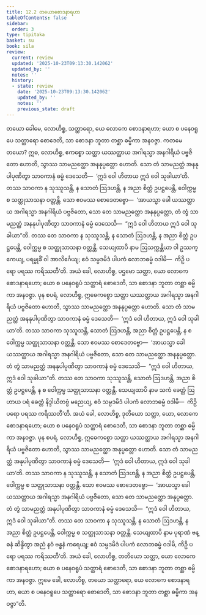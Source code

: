 ```yaml
---
title: 12.2 တယောစောဒနာရဟာ
tableOfContents: false
sidebar:
  order: 3
type: tipitaka
basket: su
book: sila
review:
  current: review
  updated: '2025-10-23T09:13:30.142062'
  updated_by: ''
  notes: ''
  history:
  - state: review
    date: '2025-10-23T09:13:30.142062'
    updated_by: ''
    notes: ''
    previous_state: draft
---
```



<ReviewStatus review={frontmatter.review} showDetails={true} />

<HypothesisAnnotation frontmatter={frontmatter} />

<DynamicBreadcrumb />

<Division number="513" book="sila" e="ch" v="6" p="219">

<Paragraph number="880" book="sila">
တယော ခေါမေ, လောဟိစ္စ, သတ္ထာရော, ယေ လောကေ စောဒနာရဟာ; ယော စ ပနေဝရူပေ သတ္ထာရော စောဒေတိ, သာ စောဒနာ ဘူတာ တစ္ဆာ ဓမ္မိကာ အနဝဇ္ဇာ. ကတမေ တယော? ဣဓ, လောဟိစ္စ, ဧကစ္စော သတ္ထာ ယဿတ္ထာယ အဂါရသ္မာ အနဂါရိယံ ပဗ္ဗဇိတော ဟောတိ, သွာဿ သာမညတ္ထော အနနုပ္ပတ္တော ဟောတိ. သော တံ သာမညတ္ထံ အနနုပါပုဏိတွာ သာဝကာနံ ဓမ္မံ ဒေသေတိ—  ‘ဣဒံ ဝေါ ဟိတာယ ဣဒံ ဝေါ သုခါယာ’တိ. တဿ သာဝကာ န သုဿူသန္တိ, န သောတံ ဩဒဟန္တိ, န အညာ စိတ္တံ ဥပဋ္ဌပေန္တိ, ဝေါက္ကမ္မ စ သတ္ထုသာသနာ ဝတ္တန္တိ. သော ဧဝမဿ စောဒေတဗ္ဗော—  ‘အာယသ္မာ ခေါ ယဿတ္ထာယ အဂါရသ္မာ အနဂါရိယံ ပဗ္ဗဇိတော, သော တေ သာမညတ္ထော အနနုပ္ပတ္တော, တံ တွံ သာမညတ္ထံ အနနုပါပုဏိတွာ သာဝကာနံ ဓမ္မံ ဒေသေသိ—  “ဣဒံ ဝေါ ဟိတာယ ဣဒံ ဝေါ သုခါယာ”တိ. တဿ တေ သာဝကာ န သုဿူသန္တိ, န သောတံ ဩဒဟန္တိ, န အညာ စိတ္တံ ဥပဋ္ဌပေန္တိ, ဝေါက္ကမ္မ စ သတ္ထုသာသနာ ဝတ္တန္တိ. သေယျထာပိ နာမ ဩသက္ကန္တိယာ ဝါ ဥဿက္ကေယျ, ပရမ္မုခိံ ဝါ အာလိင်္ဂေယျ; ဧဝံ သမ္ပဒမိဒံ ပါပကံ လောဘဓမ္မံ ဝဒါမိ—  ကိဉှိ ပရော ပရဿ ကရိဿတီ’တိ. အယံ ခေါ, လောဟိစ္စ, ပဌမော သတ္ထာ, ယော လောကေ စောဒနာရဟော; ယော စ ပနေဝရူပံ သတ္ထာရံ စောဒေတိ, သာ စောဒနာ ဘူတာ တစ္ဆာ ဓမ္မိကာ အနဝဇ္ဇာ.
</Paragraph>

</Division>
<Division number="514" book="sila" e="ch" v="6" p="219">

<Paragraph number="881" book="sila">
ပုန စပရံ, လောဟိစ္စ, ဣဓေကစ္စော သတ္ထာ ယဿတ္ထာယ အဂါရသ္မာ အနဂါရိယံ ပဗ္ဗဇိတော ဟောတိ, သွာဿ သာမညတ္ထော အနနုပ္ပတ္တော ဟောတိ. သော တံ သာမညတ္ထံ အနနုပါပုဏိတွာ သာဝကာနံ ဓမ္မံ ဒေသေတိ—  ‘ဣဒံ ဝေါ ဟိတာယ, ဣဒံ ဝေါ သုခါယာ’တိ. တဿ သာဝကာ သုဿူသန္တိ, သောတံ ဩဒဟန္တိ, အညာ စိတ္တံ ဥပဋ္ဌပေန္တိ, န စ ဝေါက္ကမ္မ သတ္ထုသာသနာ ဝတ္တန္တိ. သော ဧဝမဿ စောဒေတဗ္ဗော—  ‘အာယသ္မာ ခေါ ယဿတ္ထာယ အဂါရသ္မာ အနဂါရိယံ ပဗ္ဗဇိတော, သော တေ သာမညတ္ထော အနနုပ္ပတ္တော. တံ တွံ သာမညတ္ထံ အနနုပါပုဏိတွာ သာဝကာနံ ဓမ္မံ ဒေသေသိ—  “ဣဒံ ဝေါ ဟိတာယ, ဣဒံ ဝေါ သုခါယာ”တိ. တဿ တေ သာဝကာ သုဿူသန္တိ, သောတံ ဩဒဟန္တိ, အညာ စိတ္တံ ဥပဋ္ဌပေန္တိ, န စ ဝေါက္ကမ္မ သတ္ထုသာသနာ ဝတ္တန္တိ. သေယျထာပိ နာမ သကံ ခေတ္တံ ဩဟာယ ပရံ ခေတ္တံ နိဒ္ဒါယိတဗ္ဗံ မညေယျ, ဧဝံ သမ္ပဒမိဒံ ပါပကံ လောဘဓမ္မံ ဝဒါမိ—  ကိဉှိ ပရော ပရဿ ကရိဿတီ’တိ. အယံ ခေါ, လောဟိစ္စ, ဒုတိယော သတ္ထာ, ယော, လောကေ စောဒနာရဟော; ယော စ ပနေဝရူပံ သတ္ထာရံ စောဒေတိ, သာ စောဒနာ ဘူတာ တစ္ဆာ ဓမ္မိကာ အနဝဇ္ဇာ.
</Paragraph>

</Division>
<Division number="515" book="sila" e="ch" v="6" p="220">

<Paragraph number="882" book="sila">
ပုန စပရံ, လောဟိစ္စ, ဣဓေကစ္စော သတ္ထာ ယဿတ္ထာယ အဂါရသ္မာ အနဂါရိယံ ပဗ္ဗဇိတော ဟောတိ, သွာဿ သာမညတ္ထော အနုပ္ပတ္တော ဟောတိ. သော တံ သာမညတ္ထံ အနုပါပုဏိတွာ သာဝကာနံ ဓမ္မံ ဒေသေတိ—  ‘ဣဒံ ဝေါ ဟိတာယ, ဣဒံ ဝေါ သုခါယာ’တိ. တဿ သာဝကာ န သုဿူသန္တိ, န သောတံ ဩဒဟန္တိ, န အညာ စိတ္တံ ဥပဋ္ဌပေန္တိ, ဝေါက္ကမ္မ စ သတ္ထုသာသနာ ဝတ္တန္တိ. သော ဧဝမဿ စောဒေတဗ္ဗော—  ‘အာယသ္မာ ခေါ ယဿတ္ထာယ အဂါရသ္မာ အနဂါရိယံ ပဗ္ဗဇိတော, သော တေ သာမညတ္ထော အနုပ္ပတ္တော. တံ တွံ သာမညတ္ထံ အနုပါပုဏိတွာ သာဝကာနံ ဓမ္မံ ဒေသေသိ—  “ဣဒံ ဝေါ ဟိတာယ, ဣဒံ ဝေါ သုခါယာ”တိ. တဿ တေ သာဝကာ န သုဿူသန္တိ, န သောတံ ဩဒဟန္တိ, န အညာ စိတ္တံ ဥပဋ္ဌပေန္တိ, ဝေါက္ကမ္မ စ သတ္ထုသာသနာ ဝတ္တန္တိ. သေယျထာပိ နာမ ပုရာဏံ ဗန္ဓနံ ဆိန္ဒိတွာ အညံ နဝံ ဗန္ဓနံ ကရေယျ; ဧဝံ သမ္ပဒမိဒံ ပါပကံ လောဘဓမ္မံ ဝဒါမိ, ကိဉှိ ပရော ပရဿ ကရိဿတီ’တိ. အယံ ခေါ, လောဟိစ္စ, တတိယော သတ္ထာ, ယော လောကေ စောဒနာရဟော; ယော စ ပနေဝရူပံ သတ္ထာရံ စောဒေတိ, သာ စောဒနာ ဘူတာ တစ္ဆာ ဓမ္မိကာ အနဝဇ္ဇာ. ဣမေ ခေါ, လောဟိစ္စ, တယော သတ္ထာရော, ယေ လောကေ စောဒနာရဟာ, ယော စ ပနေဝရူပေ သတ္ထာရော စောဒေတိ, သာ စောဒနာ ဘူတာ တစ္ဆာ ဓမ္မိကာ အနဝဇ္ဇာ”တိ.
</Paragraph>
</Division>